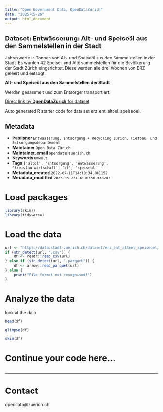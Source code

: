 ```yaml
---
title: "Open Government Data, OpenDataZurich"
date: "2025-05-26"
output: html_document
---
```


## Dataset: Entwässerung: Alt- und Speiseöl aus den Sammelstellen in der Stadt

Jahreswerte in Tonnen von Alt- und Speiseöl aus den Sammelstellen in der Stadt. Es wurden 42 Speise- und Altölsammelstellen für die Bevölkerung der Stadt Zürich eingerichtet. Diese werden alle drei Wochen von ERZ geleert und entsogt. 

**Alt- und Speiseöl aus den Sammelstellen der Stadt **

Werden gesammelt und zum Entsorger transportiert. 



[Direct link by **OpenDataZurich** for dataset](https://data.stadt-zuerich.ch/dataset/erz_ent_altoel_speiseoel)

Auto generated R starter code for data set erz_ent_altoel_speiseoel.

## Metadata

- **Publisher** `Entwässerung, Entsorgung + Recycling Zürich, Tiefbau- und Entsorgungsdepartement`
- **Maintainer** `Open Data Zürich`
- **Maintainer_email** `opendata@zuerich.ch`
- **Keywords** `Umwelt`
- **Tags** `['altol', 'entsorgung', 'entwasserung', 'kreislaufwirtschaft', 'ol', 'speiseol']`
- **Metadata_created** `2022-05-11T14:10:34.881152`
- **Metadata_modified** `2025-05-25T16:10:56.038287`


# Load packages

```r
library(skimr)
library(tidyverse)
```

# Load the data

```r
url <- "https://data.stadt-zuerich.ch/dataset/erz_ent_altoel_speiseoel/download/ent_altoel_speiseoel.csv"
if (str_detect(url, ".csv")) {
    df <- readr::read_csv(url)
} else if (str_detect(url, ".parquet")) {
    df <- arrow::read_parquet(url)
} else {
    print("File format not recognised!")
}
```

# Analyze the data

look at the data
```r
head(df)
```

```r
glimpse(df)
```

```r
skim(df)
```

# Continue your code here...

```r

```

------------------------------------------------------------------------

# Contact

opendata@zuerich.ch
